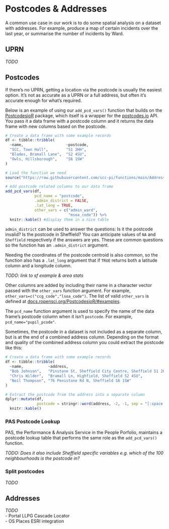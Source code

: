 # Postcodes & Addresses {#geocoding}

A common use case in our work is to do some spatial analysis on a dataset with addresses. For example, produce a map of certain incidents over the last year, or summarise the number of incidents by Ward.

## UPRN  

_TODO_

## Postcodes

If there's no UPRN, getting a location via the postcode is usually the easiest option. It's not as accurate as a UPRN or a full address, but often it's accurate enough for what's required.

Below is an example of using our `add_pcd_vars()` function that builds on the [PostcodesioR](https://docs.ropensci.org/PostcodesioR/) package, which itself is a wrapper for the [postcodes.io](https://postcodes.io/) API. You pass it a data frame with a postcode column and it returns the data frame with new columns based on the postcode.

```r
# Create a data frame with some example records
df <- tibble::tribble(
  ~name,                   ~postcode,
  "SCC, Town Hall",        "S1 2HH",
  "Blades, Bramall Lane",  "S2 4SU",
  "Owls, Hillsborough",    "S6 1SW"
)

# Load the function we need
source("https://raw.githubusercontent.com/scc-pi/functions/main/Addresses.R")

# Add postcode related columns to our data frame
add_pcd_vars(df,
             pcd_name = "postcode",
             .admin_district = FALSE,
             .lat_long = TRUE,
             other_vars = c("admin_ward",
                            "msoa_code")) %>%
  knitr::kable() #display them in a nice table
```

`admin_district` can be used to answer the questions: Is it the postcode invalid? Is the postcode in Sheffield?  You can anticipate values of `NA` and `Sheffield` respectively if the answers are yes. These are common questions so the function has an `.admin_district` argument.   

Needing the coordinates of the postcode centroid is also common, so the function also has a `.lat_long` argument that if `TRUE` returns both a latitude column and a longitude column. 

_TODO: link to sf example & area stats_  
 
Other columns are added by including their name in a character vector passed with the `other_vars` function argument. For example, `other_vars=c("ccg_code","lsoa_code")`. The list of valid `other_vars` is defined at [docs.ropensci.org/PostcodesioR/#examples](https://docs.ropensci.org/PostcodesioR/#examples). 

The `pcd_name` function argument is used to specify the name of the data frame's postcode column when it isn't `postcode`. For example, `pcd_name="pupil_pcode"`.

Sometimes, the postcode in a dataset is not included as a separate column, but is at the end of a combined address column. Depending on the format and quality of the combined address column you could extract the postcode like this:  

```r
# Create a data frame with some example records
df <- tibble::tribble(
  ~name,           ~address,
  "Bob Johnson",   "Pinstone St, Sheffield City Centre, Sheffield S1 2HH",
  "Chris Wilder",  "Bramall Ln, Highfield, Sheffield S2 4SU",
  "Neil Thompson", "76 Penistone Rd N, Sheffield S6 1SW"
)

# Extract the postcode from the address into a separate column
dplyr::mutate(df, 
              postcode = stringr::word(address, -2, -1, sep = "[:space:]")) %>%
  knitr::kable()
```
### PAS Postcode Lookup  

PAS, the Performance & Analysis Service in the People Porfolio, maintains a postcode lookup table that performs the same role as the `add_pcd_vars()` function.  

_TODO: Does it also include Sheffield specific variables e.g. which of the 100 neighbourhoods is the postcode in?_    

### Split postcodes

_TODO_

## Addresses

_TODO_  
- Portal LLPG Cascade Locator  
- OS Places ESRI integration  
